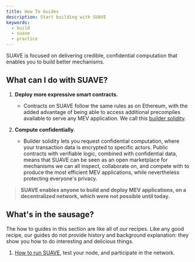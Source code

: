 ```yaml
---
title: How To Guides
description: Start building with SUAVE
keywords:
  - build
  - suave
  - practice
---
```


SUAVE is focused on delivering credible, confidential computation that enables you to build better mechanisms.

## What can I do with SUAVE?

1. **Deploy more expressive smart contracts.** 
    - Contracts on SUAVE follow the same rules as on Ethereum, with the added advantage of being able to access additional precompiles available to serve any MEV application. We call this [builder solidity](/technical-details/builder-solidity).

2. **Compute confidentially**. 
    - Builder solidity lets you request confidential computation, where your transaction data is encrypted to specific actors. Public contracts with verifiable logic, combined with confidential data, means that SUAVE can be seen as an open marketplace for mechanisms we can all inspect, collaborate on, and compete with to produce the most efficient MEV applications, while nevertheless protecting everyone's privacy.

> **SUAVE enables anyone to build and deploy MEV applications, on a decentralized network, which were not possible until today.**  

## What's in the sausage?

The how to guides in this section are like all of our recipes. Like any good recipe, our guides do not provide history and background explanation: they show you how to do interesting and delicious things. 

1. [How to run SUAVE](/how-to/run-suave), test your node, and participate in the network.